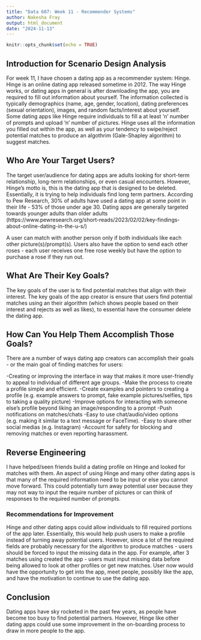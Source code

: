 ```yaml
---
title: "Data 607: Week 11 - Recommender Systems"
author: Nakesha Fray
output: html_document
date: "2024-11-13"
---
```


```r
knitr::opts_chunk$set(echo = TRUE)
```

## Introduction for Scenario Design Analysis
For week 11, I have chosen a dating app as a recommender system: Hinge. Hinge is an online dating app released sometime in 2012. The way Hinge works, or dating apps in general is after downloading the app, you are required to fill out information about yourself. The information collected is typically demographics (name, age, gender, location), dating preferences (sexual orientation), images, and random facts/interest about yourself. Some dating apps like Hinge require individuals to fill a at least 'n' number of prompts and upload 'n' number of pictures. Hinge uses all the information you filled out within the app, as well as your tendency to swipe/reject potential matches to produce an algothrim (Gale-Shapley algorithm) to suggest matches.

## Who Are Your Target Users?
The target user/audience for dating apps are adults looking for short-term relationship, long-term relationships, or even casual encounters. However, Hinge's motto is, this is the dating app that is designed to be deleted. Essentially, it is trying to help individuals find long term partners. According to Pew Research, 30% of adults have used a dating app at some point in their life - 53% of those under age 30. Dating apps are generally targeted towards younger adults than older adults (https://www.pewresearch.org/short-reads/2023/02/02/key-findings-about-online-dating-in-the-u-s/)

A user can match with another person only if both individuals like each other picture(s)/prompt(s). Users also have the option to send each other roses - each user receives one free rose weekly but have the option to purchase a rose if they run out.

## What Are Their Key Goals?
The key goals of the user is to find potential matches that align with their interest. The key goals of the app creator is ensure that users find potential matches using an their algorithm (which shows people based on their interest and rejects as well as likes), to essential have the consumer delete the dating app. 

## How Can You Help Them Accomplish Those Goals?
There are a number of ways dating app creators can accomplish their goals - or the main goal of finding matches for users: 

-Creating or improving the interface in way that makes it more user-friendly to appeal to individual of different age groups.
-Make the process to create a profile simple and efficient.
-Create examples and pointers to creating a profile (e.g. example answers to prompt, fake example pictures/selfies, tips to taking a quality picture)
-Improve options for interacting with someone else's profile beyond liking an image/responding to a prompt
-Push notifications on matches/chats
-Easy to use chat/audio/video options (e.g. making it similar to a text message or FaceTime).
-Easy to share other social medias (e.g. Instagram)
-Account for safety for blocking and removing matches or even reporting harassment.

## Reverse Engineering
I have helped/seen friends build a dating profile on Hinge and looked for matches with them. An aspect of using Hinge and many other dating apps is that many of the required information need to be input or else you cannot move forward. This could potentially turn away potential user because they may not way to input the require number of pictures or can think of responses to the required number of prompts.

### Recommendations for Improvement
Hinge and other dating apps could allow individuals to fill required portions of the app later. Essentially, this would help push users to make a profile instead of turning away potential users. However, since a lot of the required fields are probably necessary for the algorithm to produce matches - users should be forced to input the missing data in the app. For example, after 3 matches using created the app - users must input missing data before being allowed to look at other profiles or get new matches. User now would have the opportunity to get into the app, meet people, possibly like the app, and have the motivation to continue to use the dating app.

## Conclusion
Dating apps have sky rocketed in the past few years, as people have become too busy to find potential partners. However, Hinge like other dating apps could use some improvement in the on-boarding process to draw in more people to the app.
